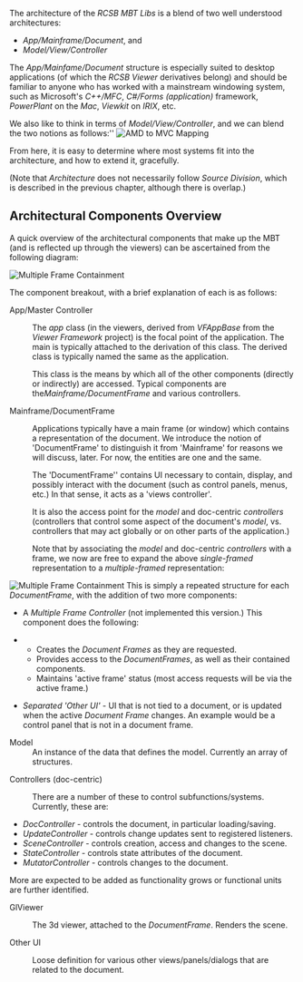 
The architecture of the ''RCSB MBT Libs'' is a blend of two well understood architectures:

* ''App/Mainframe/Document'', and
* ''Model/View/Controller''

The ''App/Mainfame/Document'' structure is especially suited to desktop applications (of which
the ''RCSB Viewer'' derivatives belong) and should be familiar to anyone who has worked with
a mainstream windowing system, such as Microsoft's ''C++/MFC'', ''C#/Forms (application)'' framework, 
''PowerPlant'' on the ''Mac'', ''Viewkit'' on ''IRIX'', etc.

We also like to think in terms of ''Model/View/Controller'', and we can blend the two
notions as follows:''
<img src="images/MBTArchAMDtoMVC.png" alt="AMD to MVC Mapping"/>

From here, it is easy to determine where most systems fit into the architecture, and how to
extend it, gracefully.

(Note that ''Architecture'' does not necessarily follow ''Source Division'', which is
described in the previous chapter, although there is overlap.)

== Architectural Components Overview ==

A quick overview of the architectural components that make up the MBT (and is reflected
up through the viewers) can be ascertained from the following diagram:</p>
<img src="images/MBTSingleFrameContainmentArch.png" alt="Multiple Frame Containment" />

The component breakout, with a brief explanation of each is as follows:

;App/Master Controller

:The ''app'' class (in the viewers, derived from ''VFAppBase'' from the ''Viewer Framework'' project) is the focal point of the application.  The main is typically attached to the derivation of this class.  The derived class is typically named the same as the application.

:This class is the means by which all of the other components (directly or indirectly) are accessed.  Typical components are the''Mainframe/DocumentFrame'' and various controllers.

;Mainframe/DocumentFrame

:Applications typically have a main frame (or window) which contains a representation of the document.  We introduce the notion of 'DocumentFrame' to distinguish it from 'Mainframe' for reasons we will discuss, later.  For now, the entities are one and the same.

:The 'DocumentFrame'' contains UI necessary to contain, display, and possibly interact with the document (such as control panels, menus, etc.)  In that sense, it acts as a 'views controller'.

:It is also the access point for the ''model'' and doc-centric ''controllers'' (controllers that control some aspect of the document's ''model'', vs. controllers that may act globally or on other parts of the application.)

:Note that by associating the <em>model</em> and doc-centric <em>controllers</em> with a frame, we now are free to expand the above <em>single-framed</em> representation to a <em>multiple-framed</em> representation:
<img src="images/MBTMDIContainmentArch.png" alt="Multiple Frame Containment"/> This is simply a repeated structure for each <em>DocumentFrame</em>, with the addition of two more components:

*A <em>Multiple Frame Controller</em> (not implemented this version.)  This component does the following:

**Creates the <em>Document Frames</em> as they are requested.
**Provides access to the <em>DocumentFrames</em>, as well as their contained components.
**Maintains 'active frame' status (most access requests will be via the active frame.)

*<em>Separated 'Other UI'</em> - UI that is not tied to a document, or is updated when the active <em>Document Frame</em> changes.  An example would be a control panel that is not in a document frame.

;Model
:An instance of the data that defines the model.  Currently an array of structures.

;Controllers (doc-centric)

:There are a number of these to control subfunctions/systems.  Currently, these are:

*<em>DocController</em> - controls the document, in particular loading/saving.
*<em>UpdateController</em> - controls change updates sent to registered listeners.
*<em>SceneController</em> - controls creation, access and changes to the scene.
*<em>StateController</em> - controls state attributes of the document.
*<em>MutatorController</em> - controls changes to the document.

More are expected to be added as functionality grows or functional units are further identified.

;GlViewer

:The 3d viewer, attached to the <em>DocumentFrame</em>.  Renders the scene.

;Other UI

:Loose definition for various other views/panels/dialogs that are related to the document.